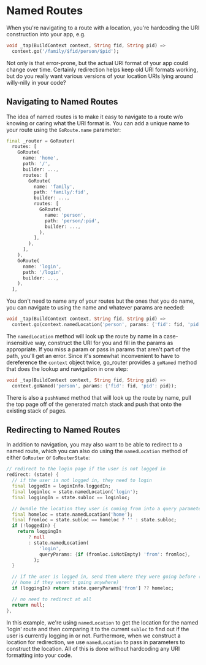 # Named Routes

When you're navigating to a route with a location, you're hardcoding the URI
construction into your app, e.g.

```dart
void _tap(BuildContext context, String fid, String pid) =>
  context.go('/family/$fid/person/$pid');
```

Not only is that error-prone, but the actual URI format of your app could change
over time. Certainly redirection helps keep old URI formats working, but do you
really want various versions of your location URIs lying around willy-nilly in
your code? 

## Navigating to Named Routes

The idea of named routes is to make it easy to navigate to a route w/o knowing
or caring what the URI format is. You can add a unique name to your route using
the `GoRoute.name` parameter:

```dart
final _router = GoRouter(
  routes: [
    GoRoute(
      name: 'home',
      path: '/',
      builder: ...,
      routes: [
        GoRoute(
          name: 'family',
          path: 'family/:fid',
          builder: ...,
          routes: [
            GoRoute(
              name: 'person',
              path: 'person/:pid',
              builder: ...,
            ),
          ],
        ),
      ],
    ),
    GoRoute(
      name: 'login',
      path: '/login',
      builder: ...,
    ),
  ],
```

You don't need to name any of your routes but the ones that you do name, you can
navigate to using the name and whatever params are needed:

```dart
void _tap(BuildContext context, String fid, String pid) =>
  context.go(context.namedLocation('person', params: {'fid': fid, 'pid': pid}));
```

The `namedLocation` method will look up the route by name in a case-insensitive
way, construct the URI for you and fill in the params as appropriate. If you
miss a param or pass in params that aren't part of the path, you'll get an
error. Since it's somewhat inconvenient to have to dereference the `context`
object twice, go_router provides a `goNamed` method that does the lookup and
navigation in one step:

```dart
void _tap(BuildContext context, String fid, String pid) =>
  context.goNamed('person', params: {'fid': fid, 'pid': pid});
```

There is also a `pushNamed` method that will look up the route by name, pull the
top page off of the generated match stack and push that onto the existing stack
of pages.

## Redirecting to Named Routes

In addition to navigation, you may also want to be able to redirect to a named
route, which you can also do using the `namedLocation` method of either
`GoRouter` or `GoRouterState`:

```dart
// redirect to the login page if the user is not logged in
redirect: (state) {
  // if the user is not logged in, they need to login
  final loggedIn = loginInfo.loggedIn;
  final loginloc = state.namedLocation('login');
  final loggingIn = state.subloc == loginloc;

  // bundle the location they user is coming from into a query parameter
  final homeloc = state.namedLocation('home');
  final fromloc = state.subloc == homeloc ? '' : state.subloc;
  if (!loggedIn) {
    return loggingIn
        ? null
        : state.namedLocation(
            'login',
            queryParams: {if (fromloc.isNotEmpty) 'from': fromloc},
          );
  }

  // if the user is logged in, send them where they were going before (or
  // home if they weren't going anywhere)
  if (loggingIn) return state.queryParams['from'] ?? homeloc;

  // no need to redirect at all
  return null;
},
```

In this example, we're using `namedLocation` to get the location for the named
'login' route and then comparing it to the current `subloc` to find out if the
user is currently logging in or not. Furthermore, when we construct a location
for redirection, we use `namedLocation` to pass in parameters to construct the
location. All of this is done without hardcoding any URI formatting into your
code.